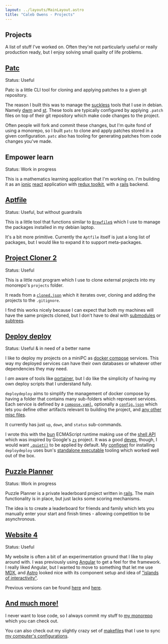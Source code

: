 ```yaml
---
layout: ../layouts/MainLayout.astro
title: "Caleb Owens - Projects"
---
```



<LastUpdated filePath="src/pages/projects.mdx" />

<article>

# Projects

A list of stuff I've worked on. Often they're not particularly useful or really
production ready, but I enjoy solving small quality of life problems.

## [Patc](https://github.com/Caleb-T-Owens/Sherman/tree/main/projects/patc)

Status: Useful

Patc is a little CLI tool for cloning and applying patches to a given git
repository.

The reason I built this was to manage the [suckless](https://suckless.org) tools
that I use in debian. Namely [dwm](https://dwm.suckless.org) and
[st](https://st.suckless.org). These tools are typically configured by applying
`.patch` files on top of their git repository which make code changes to the
project.

Often people will fork and commit these changes, but I'm quite fond of using a
monorepo, so I built `patc` to clone and apply patches stored in a given
configuration. `patc` also has tooling for generating patches from code changes
you've made.

## Empower learn

Status: Work in progress

This is a mathematics learning application that I'm working on. I'm building it
as an [ionic](https://ionicframework.com) [react](https://react.dev) application
with [redux toolkit](https://redux-toolkit.js.org), with a
[rails](https://en.wikipedia.org/wiki/Ruby_on_Rails) backend.

## [Aptfile](https://github.com/Caleb-T-Owens/Sherman/tree/main/projects/aptfile)

Status: Useful, but without guardrails

This is a little tool that functions similar to
[`Brewfile`s](https://docs.brew.sh/Brew-Bundle-and-Brewfile) which I use to
manage the packages installed in my debian laptop.

It's a bit more primitive. Currently the `Aptfile` itself is just a long list of
packages, but I would like to expand it to support meta-packages.

## [Project Cloner 2](https://github.com/Caleb-T-Owens/Sherman/tree/main/projects/project-cloner2)

Status: Useful

This is a little rust program which I use to clone external projects into my
monorepo's `projects` folder.

It reads from a
[`cloned.json`](https://github.com/Caleb-T-Owens/Sherman/blob/main/projects/cloned.json)
which it iterates over, cloning and adding the projects to the `.gitignore`.

I find this works nicely because I can expect that both my machines will have
the same projects cloned, but I don't have to deal with
[submodules](https://git-scm.com/book/en/v2/Git-Tools-Submodules) or
[subtrees](https://www.atlassian.com/git/tutorials/git-subtree).

## [Deploy deploy](https://github.com/Caleb-T-Owens/Sherman/tree/main/projects/deploydeploy)

Status: Useful & in need of a better name

I like to deploy my projects on a miniPC as
[docker compose](https://docs.docker.com/compose/) services. This way my
deployed services can have their own databases or whatever other dependencies
they may need.

I _am_ aware of tools like [portainer](https://www.portainer.io), but I do like
the simplicity of having my own deploy scripts that I understand fully.

`deploydeploy` aims to simplify the management of docker compose by having a
folder that contains many sub-folders which represent services. Each service is
defined by a
[`compose.yaml`](https://github.com/Caleb-T-Owens/Sherman/blob/main/deploy/charm/website4/compose.yaml),
optionally a
[`config.json`](https://github.com/Caleb-T-Owens/Sherman/blob/main/deploy/charm/website4/config.json)
which lets you define other artifacts relevant to building the project, and
[any other misc files](https://github.com/Caleb-T-Owens/Sherman/blob/main/deploy/charm/website4/nginx.conf).

It currently has just `up`, `down`, and `status` sub-commands.

I wrote this with the [bun](https://bun.com/docs) ECMAScript runtime making use
of the [shell API](https://bun.com/docs/runtime/shell) which was inspired by
Google's [`zx`](https://google.github.io/zx/) project. It was a good
[devex](https://en.wikipedia.org/wiki/Developer_Experience), though, I would
want [`.quiet()`](https://bun.com/reference/bun/$/ShellPromise/quiet) to be
applied by default. My
[configset](https://github.com/Caleb-T-Owens/Sherman/tree/main/configsets/shared/deploydeploy)
for installing `deploydeploy` uses bun's
[standalone executable](https://bun.com/docs/bundler/executables) tooling which
worked well out of the box.

## [Puzzle Planner](https://github.com/Caleb-T-Owens/Sherman/tree/main/projects/puzzle-planner)

Status: Work in progress

Puzzle Planner is a private leaderboard project written in
[rails](https://en.wikipedia.org/wiki/Ruby_on_Rails). The main functionality is
in place, but just lacks some scoring mechanisms.

The idea is to create a leaderboard for friends and family which lets you
manually enter your start and finish times - allowing competition to be
asynchronous.

## [Website 4](https://github.com/Caleb-T-Owens/Sherman/tree/main/projects/project-cloner2)

Status: Useful

My website is often a bit of an experimentation ground that I like to play
around with. I was previously using [Angular](https://angular.dev) to get a feel
for the framework. I really liked Angular, but I wanted to move to something
that let me use [MDX](https://mdxjs.com), and [Astro](https://astro.build)
looked nice with its component setup and idea of
["islands of interactivity"](https://docs.astro.build/en/concepts/islands/).

Previous versions can be found
[here](https://github.com/Caleb-T-Owens/Sherman/tree/main/projects/website3) and
[here](https://github.com/Caleb-T-Owens/website).

## [And much more!](https://github.com/Caleb-T-Owens/Sherman)

I never want to lose code, so I always commit my stuff to
[my monorepo](https://github.com/Caleb-T-Owens/Sherman) which you can check out.

You can also check out my slightly crazy set of
[makefiles](<https://en.wikipedia.org/wiki/Make_(software)>) that I use to sync
[my computer's configurations](https://github.com/Caleb-T-Owens/Sherman/tree/main/configsets).

</article>
